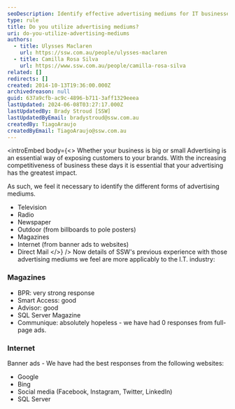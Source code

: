 ```yaml
---
seoDescription: Identify effective advertising mediums for IT businesses, from television to direct mail, and learn how SSW's experience with magazines and internet platforms compares.
type: rule
title: Do you utilize advertising mediums?
uri: do-you-utilize-advertising-mediums
authors:
  - title: Ulysses Maclaren
    url: https://ssw.com.au/people/ulysses-maclaren
  - title: Camilla Rosa Silva
    url: https://www.ssw.com.au/people/camilla-rosa-silva
related: []
redirects: []
created: 2014-10-13T19:36:00.000Z
archivedreason: null
guid: 637a9cfb-ac9c-4896-b711-3aff1329eeea
lastUpdated: 2024-06-08T03:27:17.000Z
lastUpdatedBy: Brady Stroud [SSW]
lastUpdatedByEmail: bradystroud@ssw.com.au
createdBy: TiagoAraujo
createdByEmail: TiagoAraujo@ssw.com.au
---
```


<introEmbed
  body={<>
Whether your business is big or small Advertising is an essential way of exposing customers to your brands. With the increasing competitiveness of business these days it is essential that your advertising has the greatest impact.

As such, we feel it necessary to identify the different forms of advertising mediums.

- Television
- Radio
- Newspaper
- Outdoor (from billboards to pole posters)
- Magazines
- Internet (from banner ads to websites)
- Direct Mail
  </>}
/>
Now details of SSW's previous experience with those advertising mediums we feel are more applicably to the I.T. industry:

### Magazines

- BPR: very strong response
- Smart Access: good
- Advisor: good
- SQL Server Magazine
- Communique: absolutely hopeless - we have had 0 responses from full-page ads.

### Internet

Banner ads - We have had the best responses from the following websites:

- Google
- Bing
- Social media (Facebook, Instagram, Twitter, LinkedIn)
- SQL Server
